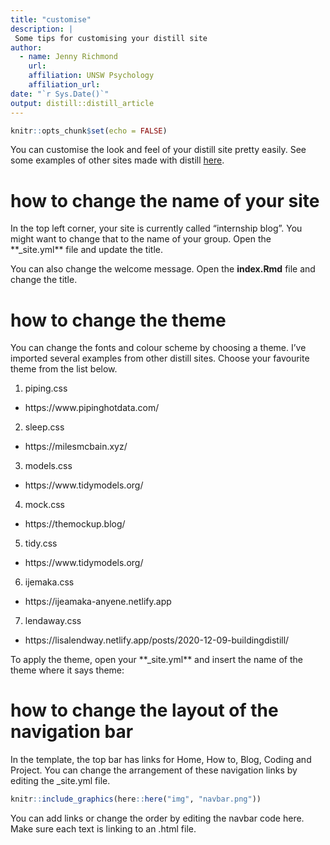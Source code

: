 ```yaml
---
title: "customise"
description: |
 Some tips for customising your distill site
author:
  - name: Jenny Richmond
    url: 
    affiliation: UNSW Psychology
    affiliation_url: 
date: "`r Sys.Date()`"
output: distill::distill_article
---
```


```r
knitr::opts_chunk$set(echo = FALSE)
```

You can customise the look and feel of your distill site pretty easily. See some examples of other sites made with distill [here](https://pkgs.rstudio.com/distill/articles/examples.html). 

# how to change the name of your site

In the top left corner, your site is currently called "internship blog". You might want to change that to the name of your group. Open the **_site.yml** file and update the title. 

You can also change the welcome message. Open the **index.Rmd** file and change the title. 

# how to change the theme

You can change the fonts and colour scheme by choosing a theme. I've imported several examples from other distill sites. Choose your favourite theme from the list below. 

1. piping.css

* https://www.pipinghotdata.com/

2. sleep.css

* https://milesmcbain.xyz/


3. models.css

* https://www.tidymodels.org/


4. mock.css

* https://themockup.blog/

5. tidy.css

* https://www.tidymodels.org/

6. ijemaka.css

* https://ijeamaka-anyene.netlify.app

7. lendaway.css

* https://lisalendway.netlify.app/posts/2020-12-09-buildingdistill/


To apply the theme, open your **_site.yml** and insert the name of the theme where it says theme: 


# how to change the layout of the navigation bar

In the template, the top bar has links for Home, How to, Blog, Coding and Project. You can change the arrangement of these navigation links by editing the _site.yml file. 

```r
knitr::include_graphics(here::here("img", "navbar.png"))
```


You can add links or change the order by editing the navbar code here. Make sure each text is linking to an .html file. 











